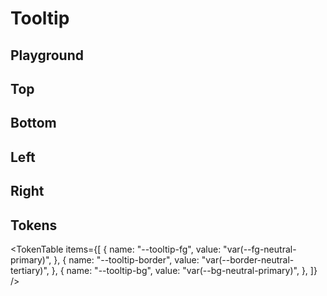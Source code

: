 



<Meta title="Tooltip" of={TooltipStories} />

# Tooltip

<ThemeSelect />

## Playground

<Canvas of={TooltipStories.Default} />
<Controls />

## Top

<Canvas of={TooltipStories.Top} />

## Bottom

<Canvas of={TooltipStories.Bottom} />

## Left

<Canvas of={TooltipStories.Left} />

## Right

<Canvas of={TooltipStories.Right} />

## Tokens

<TokenTable
  items={[
    {
      name: "--tooltip-fg",
      value: "var(--fg-neutral-primary)",
    },
    {
      name: "--tooltip-border",
      value: "var(--border-neutral-tertiary)",
    },
    {
      name: "--tooltip-bg",
      value: "var(--bg-neutral-primary)",
    },
  ]}
/>

<Toaster position="bottom-right" />
